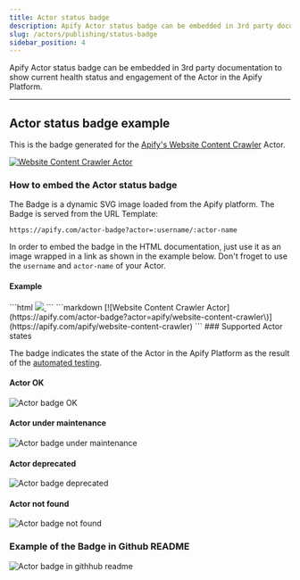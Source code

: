 ```yaml
---
title: Actor status badge
description: Apify Actor status badge can be embedded in 3rd party documentation to show current health status and engagement of the Actor in the Apify Platform.
slug: /actors/publishing/status-badge
sidebar_position: 4
---
```


Apify Actor status badge can be embedded in 3rd party documentation to show current health status and engagement of the Actor in the Apify Platform.

---

## Actor status badge example

This is the badge generated for the [Apify's Website Content Crawler](https://apify.com/apify/website-content-crawler) Actor.

[![Website Content Crawler Actor](https://apify.com/actor-badge?actor=apify/website-content-crawler)](https://apify.com/apify/website-content-crawler)


### How to embed the Actor status badge

The Badge is a dynamic SVG image loaded from the Apify platform. The Badge is served from the URL Template:

```text
https://apify.com/actor-badge?actor=:username/:actor-name
```

In order to embed the badge in the HTML documentation, just use it as an image wrapped in a link as shown in the example below. Don't froget to use the `username` and `actor-name` of your Actor.

#### Example
<!-- vale off -->
<Tabs>
  <TabItem value="html" label="HTML Example" default>
    ```html
    <a href="https://apify.com/apify/website-content-crawler">
      <img src="https://apify.com/actor-badge?actor=apify/website-content-crawler">
    </a>
    ```
  </TabItem>
  <TabItem value="markdown" label="Markdown Example">  
    ```markdown
    [![Website Content Crawler Actor](https://apify.com/actor-badge?actor=apify/website-content-crawler\)](https://apify.com/apify/website-content-crawler)
    ```
  </TabItem>
</Tabs>
<!-- vale on -->
### Supported Actor states

The badge indicates the state of the Actor in the Apify Platform as the result of the [automated testing](../development/automated_tests.md).

#### Actor OK

![Actor badge OK](./images/actor-badge/ok.svg)

#### Actor under maintenance

![Actor badge under maintenance](./images/actor-badge/under-maintenance.svg)

#### Actor deprecated

![Actor badge deprecated](./images/actor-badge/deprecated.svg)

#### Actor not found

![Actor badge not found](./images/actor-badge/not-found.svg)

### Example of the Badge in Github README

![Actor badge in githhub readme](images/github-badge-screenshot.png)

